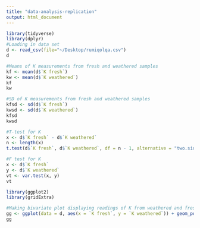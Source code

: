 ```yaml
---
title: "data-analysis-replication"
output: html_document
---
```


```R
library(tidyverse)
library(dplyr)
#Loading in data set
d <- read_csv(file="~/Desktop/rumiqolqa.csv")
d
```

```R
#Means of K measurements from fresh and weathered samples
kf <- mean(d$`K fresh`)
kw <- mean(d$`K weathered`)
kf
kw
```
```R
#SD of K measurements from fresh and weathered samples
kfsd <- sd(d$`K fresh`)
kwsd <- sd(d$`K weathered`)
kfsd
kwsd
```
```R
#T-test for K
x <- d$`K fresh` - d$`K weathered`
n <- length(x)
t.test(d$`K fresh`, d$`K weathered`, df = n - 1, alternative = "two.sided", paired = TRUE)
```
```R
#F test for K
x <- d$`K fresh`
y <- d$`K weathered`
vt <- var.test(x, y)
vt
```

```R
library(ggplot2)
library(gridExtra)
```
```R
#Making bivariate plot displaying readings of K from weathered and fresh surfaces
gg <- ggplot(data = d, aes(x = `K fresh`, y = `K weathered`)) + geom_point() + geom_smooth(method = "lm", se = FALSE, formula = y ~ x)
gg
```
